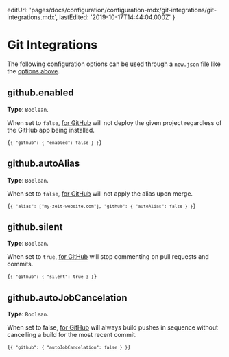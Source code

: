 
  editUrl:
    'pages/docs/configuration/configuration-mdx/git-integrations/git-integrations.mdx',
  lastEdited: '2019-10-17T14:44:04.000Z'
}

# Git Integrations

The following configuration options can be used through a `now.json` file like the [options above](#configuration).

## github.enabled

**Type**: `Boolean`.

When set to `false`, [<ProductName /> for GitHub](/docs/v2/git-integrations/zeit-now-for-github) will not deploy the given project regardless of the GitHub app being installed.

<Code lang="json">{`{
  "github": {
    "enabled": false
  }
}`}</Code>

## github.autoAlias

**Type**: `Boolean`.

When set to `false`, [<ProductName /> for GitHub](/docs/v2/git-integrations/zeit-now-for-github) will not apply the alias upon merge.

<Code lang="json">{`{
  "alias": ["my-zeit-website.com"],
  "github": {
    "autoAlias": false
  }
}`}</Code>

## github.silent

**Type**: `Boolean`.

When set to `true`, [<ProductName /> for GitHub](/docs/v2/git-integrations/zeit-now-for-github) will stop commenting on pull requests and commits.

<Code lang="json">{`{
  "github": {
    "silent": true
  }
}`}</Code>

## github.autoJobCancelation

**Type**: `Boolean`.

When set to false, [<ProductName /> for GitHub](/docs/v2/git-integrations/zeit-now-for-github) will always build pushes in sequence without cancelling a build for the most recent commit.

<Code lang="json">{`{
  "github": {
    "autoJobCancelation": false
  }
}`}</Code>
